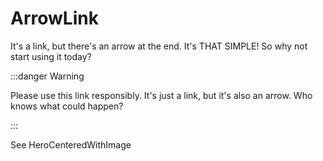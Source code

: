 # ArrowLink

It's a link, but there's an arrow at the end. It's THAT SIMPLE! So why not start
using it today?

:::danger Warning

Please use this link responsibly. It's just a link, but it's also an arrow. Who
knows what could happen?

:::


<div
  style={{
    backgroundColor: '#f5f5f5',
    padding: '64px',
    display: 'flex',
    justifyContent: 'center',
    alignItems: 'center',
  }}
>
  <ArrowLink href="/docs/Themes/Classic/Components/hero-centered-with-image">
    See HeroCenteredWithImage
  </ArrowLink>
</div>

